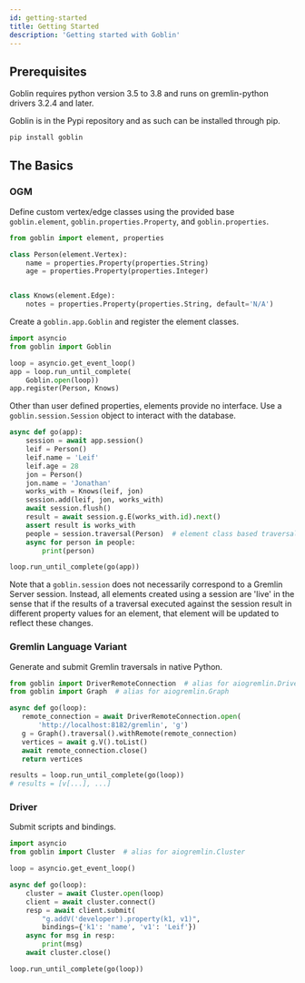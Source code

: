 ```yaml
---
id: getting-started
title: Getting Started
description: 'Getting started with Goblin'
---
```


## Prerequisites

Goblin requires python version 3.5 to 3.8 and runs on gremlin-python drivers 3.2.4 and later.

Goblin is in the Pypi repository and as such can be installed through pip.

```bash
pip install goblin
```

## The Basics

### OGM

Define custom vertex/edge classes using the provided base `goblin.element`,
`goblin.properties.Property`, and `goblin.properties`.

```python
from goblin import element, properties

class Person(element.Vertex):
    name = properties.Property(properties.String)
    age = properties.Property(properties.Integer)


class Knows(element.Edge):
    notes = properties.Property(properties.String, default='N/A')
```

Create a `goblin.app.Goblin` and register the element classes.

```python
import asyncio
from goblin import Goblin

loop = asyncio.get_event_loop()
app = loop.run_until_complete(
    Goblin.open(loop))
app.register(Person, Knows)
```

Other than user defined properties, elements provide no interface. Use a
`goblin.session.Session` object to interact with the database.

```python
async def go(app):
    session = await app.session()
    leif = Person()
    leif.name = 'Leif'
    leif.age = 28
    jon = Person()
    jon.name = 'Jonathan'
    works_with = Knows(leif, jon)
    session.add(leif, jon, works_with)
    await session.flush()
    result = await session.g.E(works_with.id).next()
    assert result is works_with
    people = session.traversal(Person)  # element class based traversal source
    async for person in people:
        print(person)

loop.run_until_complete(go(app))
```

Note that a `goblin.session` does not necessarily
correspond to a Gremlin Server session. Instead, all elements created using
a session are 'live' in the sense that if the results of a traversal executed
against the session result in different property values for an element, that
element will be updated to reflect these changes.

### Gremlin Language Variant

Generate and submit Gremlin traversals in native Python.

```python
from goblin import DriverRemoteConnection  # alias for aiogremlin.DriverRemoteConnection
from goblin import Graph  # alias for aiogremlin.Graph

async def go(loop):
   remote_connection = await DriverRemoteConnection.open(
       'http://localhost:8182/gremlin', 'g')
   g = Graph().traversal().withRemote(remote_connection)
   vertices = await g.V().toList()
   await remote_connection.close()
   return vertices

results = loop.run_until_complete(go(loop))
# results = [v[...], ...]
```

### Driver

Submit scripts and bindings.

```python
import asyncio
from goblin import Cluster  # alias for aiogremlin.Cluster

loop = asyncio.get_event_loop()

async def go(loop):
    cluster = await Cluster.open(loop)
    client = await cluster.connect()
    resp = await client.submit(
        "g.addV('developer').property(k1, v1)",
        bindings={'k1': 'name', 'v1': 'Leif'})
    async for msg in resp:
        print(msg)
    await cluster.close()

loop.run_until_complete(go(loop))
```
